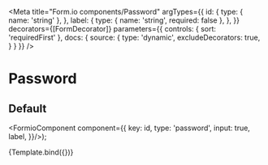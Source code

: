 
<Meta
  title="Form.io components/Password"
  argTypes={{
    id: {
      type: { name: 'string' },
    },
    label: {
      type: { name: 'string', required: false },
    },
  }}
  decorators={[FormDecorator]}
  parameters={{
    controls: { sort: 'requiredFirst' },
    docs: {
      source: {
        type: 'dynamic',
        excludeDecorators: true,
      }
    }
  }}
/>

# Password

## Default

  <FormioComponent component={{
      key: id,
      type: 'password',
      input: true,
      label,
}}/>);

<Canvas>
  <Story name="Default" args={{ id: 'password', label: 'Wachtwoord'}}>
    {Template.bind({})}
  </Story>
</Canvas>

<Props story="Default" />

